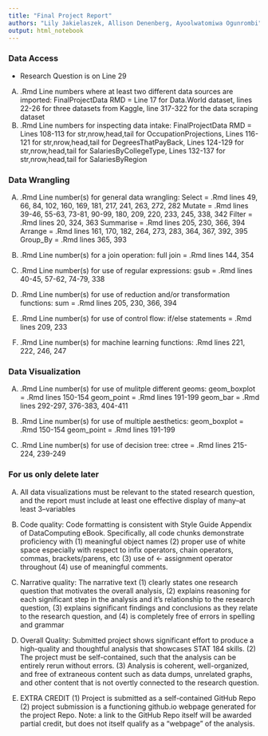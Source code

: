 ```yaml
---
title: "Final Project Report"
authors: "Lily Jakielaszek, Allison Denenberg, Ayoolwatomiwa Ogunrombi"
output: html_notebook
---
```


### Data Access 
* Research Question is on Line 29
(A) .Rmd Line numbers where at least two different data sources are imported:
FinalProjectData RMD = Line 17 for Data.World dataset, lines 22-26 for three datasets from Kaggle, line 317-322 for the data scraping dataset
(B) .Rmd Line numbers for inspecting data intake:
FinalProjectData RMD = Lines 108-113 for str,nrow,head,tail for OccupationProjections, Lines 116-121 for str,nrow,head,tail for DegreesThatPayBack, Lines 124-129 for str,nrow,head,tail for SalariesByCollegeType, Lines 132-137 for str,nrow,head,tail for SalariesByRegion

### Data Wrangling

(A) .Rmd Line number(s) for general data wrangling:
Select = .Rmd lines 49, 66, 84, 102, 160, 169, 181, 217, 241, 263, 272, 282
Mutate = .Rmd lines 39-46, 55-63, 73-81, 90-99, 180, 209, 220, 233, 245, 338, 342
Filter = .Rmd lines 20, 324, 363
Summarise = .Rmd lines 205, 230, 366, 394
Arrange = .Rmd lines 161, 170, 182, 264, 273, 283, 364, 367, 392, 395
Group_By = .Rmd lines 365, 393

(B) .Rmd Line number(s) for a join operation:
full join = .Rmd lines 144, 354

(D) .Rmd Line number(s) for use of regular expressions:
gsub = .Rmd lines 40-45, 57-62, 74-79, 338

(E) .Rmd Line number(s) for use of reduction and/or transformation functions: 
sum = .Rmd lines 205, 230, 366, 394

(F) .Rmd Line number(s) for use of control flow:
if/else statements = .Rmd lines 209, 233

(G) .Rmd Line number(s) for machine learning functions:
.Rmd lines 221, 222, 246, 247

### Data Visualization

(A) .Rmd Line number(s) for use of mulitple different geoms:
geom_boxplot = .Rmd lines 150-154
geom_point = .Rmd lines 191-199
geom_bar = .Rmd lines 292-297, 376-383, 404-411

(B) .Rmd Line number(s) for use of multiple aesthetics:
geom_boxplot = .Rmd 150-154
geom_point = .Rmd lines 191-199

(C) .Rmd Line number(s) for use of decision tree:
ctree = .Rmd lines 215-224, 239-249


### For us only delete later
(A) All data visualizations must be relevant to the stated research question, and the report must include at
least one effective display of many–at least 3–variables

(B) Code quality: Code formatting is consistent with Style Guide Appendix of DataComputing eBook.
Specifically, all code chunks demonstrate proficiency with (1) meaningful object names (2) proper use
of white space especially with respect to infix operators, chain operators, commas, brackets/parens, etc (3) use of <- assignment operator throughout (4) use of meaningful comments.

(C) Narrative quality: The narrative text (1) clearly states one research question that motivates the overall
analysis, (2) explains reasoning for each significant step in the analysis and it’s relationship to the
research question, (3) explains significant findings and conclusions as they relate to the research question,
and (4) is completely free of errors in spelling and grammar

(D) Overall Quality: Submitted project shows significant effort to produce a high-quality and thoughtful
analysis that showcases STAT 184 skills. (2) The project must be self-contained, such that the analysis
can be entirely rerun without errors. (3) Analysis is coherent, well-organized, and free of extraneous
content such as data dumps, unrelated graphs, and other content that is not overtly connected to the
research question.

(E) EXTRA CREDIT (1) Project is submitted as a self-contained GitHub Repo (2) project submission is a
functioning github.io webpage generated for the project Repo. Note: a link to the GitHub Repo itself
will be awarded partial credit, but does not itself qualify as a “webpage” of the analysis.

